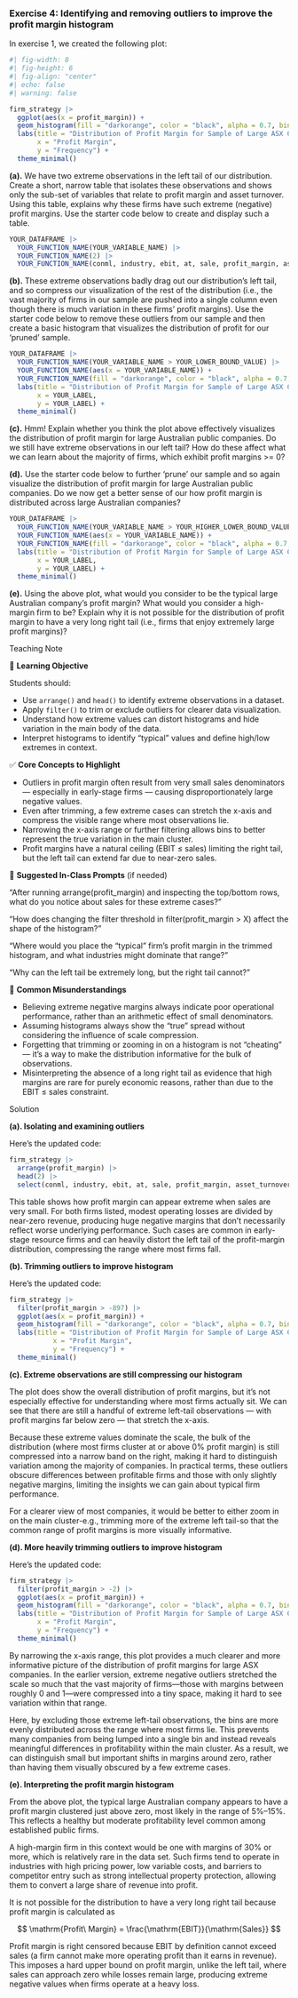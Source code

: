 <!-- question-type: inclass -->
### Exercise 4: Identifying and removing outliers to improve the profit margin histogram

In exercise 1, we created the following plot:

```r
#| fig-width: 8
#| fig-height: 6
#| fig-align: "center"
#| echo: false
#| warning: false

firm_strategy |>
  ggplot(aes(x = profit_margin)) + 
  geom_histogram(fill = "darkorange", color = "black", alpha = 0.7, bins = 100) +
  labs(title = "Distribution of Profit Margin for Sample of Large ASX Companies in 2024",  
       x = "Profit Margin",  
       y = "Frequency") +  
  theme_minimal() 
```

**(a).** We have two extreme observations in the left tail of our distribution. Create a short, narrow table that isolates these observations and shows only the sub-set of variables that relate to profit margin and asset turnover. Using this table, explains why these firms have such extreme (negative) profit margins. Use the starter code below to create and display such a table.

```r
YOUR_DATAFRAME |>
  YOUR_FUNCTION_NAME(YOUR_VARIABLE_NAME) |>
  YOUR_FUNCTION_NAME(2) |>
  YOUR_FUNCTION_NAME(conml, industry, ebit, at, sale, profit_margin, asset_turnover)
```

**(b).** These extreme observations badly drag out our distribution’s left tail, and so compress our visualization of the rest of the distribution (i.e., the vast majority of firms in our sample are pushed into a single column even though there is much variation in these firms' profit margins). Use the starter code below to remove these outliers from our sample and then create a basic histogram that visualizes the distribution of profit for our ‘pruned’ sample.

```r
YOUR_DATAFRAME |>
  YOUR_FUNCTION_NAME(YOUR_VARIABLE_NAME > YOUR_LOWER_BOUND_VALUE) |>
  YOUR_FUNCTION_NAME(aes(x = YOUR_VARIABLE_NAME)) + 
  YOUR_FUNCTION_NAME(fill = "darkorange", color = "black", alpha = 0.7, bins = 100) +  
  labs(title = "Distribution of Profit Margin for Sample of Large ASX Companies in 2024", 
       x = YOUR_LABEL, 
       y = YOUR_LABEL) + 
  theme_minimal() 
```

**(c).** Hmm! Explain whether you think the plot above effectively visualizes the distribution of profit margin for large Australian public companies. Do we still have extreme observations in our left tail? How do these affect what we can learn about the majority of firms, which exhibit profit margins >= 0?

**(d).** Use the starter code below to further ‘prune’ our sample and so again visualize the distribution of profit margin for large Australian public companies. Do we now get a better sense of our how profit margin is distributed across large Australian companies?

```r
YOUR_DATAFRAME |>
  YOUR_FUNCTION_NAME(YOUR_VARIABLE_NAME > YOUR_HIGHER_LOWER_BOUND_VALUE) |>
  YOUR_FUNCTION_NAME(aes(x = YOUR_VARIABLE_NAME)) + 
  YOUR_FUNCTION_NAME(fill = "darkorange", color = "black", alpha = 0.7, bins = 100) +  
  labs(title = "Distribution of Profit Margin for Sample of Large ASX Companies in 2024", 
       x = YOUR_LABEL, 
       y = YOUR_LABEL) + 
  theme_minimal() 
```

**(e).** Using the above plot, what would you consider to be the typical large Australian company’s profit margin? What would you consider a high-margin firm to be? Explain why it is not possible for the distribution of profit margin to have a very long right tail (i.e., firms that enjoy extremely large profit margins)?

<!-- BEGIN PROFILE:r-teaching-guide -->
::: {.content-visible when-profile="r-teaching-guide"}

::: {.teaching-block}

::: {.teaching-block-header}
Teaching Note
:::

::: {.teaching-block-body}

🎯 **Learning Objective** 

Students should:

- Use `arrange()` and `head()` to identify extreme observations in a dataset.
- Apply `filter()` to trim or exclude outliers for clearer data visualization.
- Understand how extreme values can distort histograms and hide variation in the main body of the data.
- Interpret histograms to identify “typical” values and define high/low extremes in context.

✅   **Core Concepts to Highlight**

- Outliers in profit margin often result from very small sales denominators — especially in early-stage firms — causing disproportionately large negative values.
- Even after trimming, a few extreme cases can stretch the x-axis and compress the visible range where most observations lie.
- Narrowing the x-axis range or further filtering allows bins to better represent the true variation in the main cluster.
- Profit margins have a natural ceiling (EBIT ≤ sales) limiting the right tail, but the left tail can extend far due to near-zero sales.

💬 **Suggested In-Class Prompts** (if needed)

"After running arrange(profit_margin) and inspecting the top/bottom rows, what do you notice about sales for these extreme cases?"

"How does changing the filter threshold in filter(profit_margin > X) affect the shape of the histogram?"

"Where would you place the “typical” firm’s profit margin in the trimmed histogram, and what industries might dominate that range?"

"Why can the left tail be extremely long, but the right tail cannot?"

📌 **Common Misunderstandings**

- Believing extreme negative margins always indicate poor operational performance, rather than an arithmetic effect of small denominators.
- Assuming histograms always show the “true” spread without considering the influence of scale compression.
- Forgetting that trimming or zooming in on a histogram is not “cheating” — it’s a way to make the distribution informative for the bulk of observations.
- Misinterpreting the absence of a long right tail as evidence that high margins are rare for purely economic reasons, rather than due to the EBIT ≤ sales constraint.

:::

:::

:::
<!-- END PROFILE:r-teaching-guide -->

<!-- BEGIN PROFILE:r-solutions -->
::: {.content-visible when-profile="r-solutions" when-profile="r-teaching-guide"}

::: {.solution-block}

::: {.solution-block-header}
Solution
:::

::: {.solution-block-body}

**(a). Isolating and examining outliers**

Here's the updated code:

```r
firm_strategy |>
  arrange(profit_margin) |>
  head(2) |>
  select(conml, industry, ebit, at, sale, profit_margin, asset_turnover)
```

This table shows how profit margin can appear extreme when sales are very small. For both firms listed, modest operating losses are divided by near-zero revenue, producing huge negative margins that don’t necessarily reflect worse underlying performance. Such cases are common in early-stage resource firms and can heavily distort the left tail of the profit-margin distribution, compressing the range where most firms fall.

**(b).   Trimming outliers to improve histogram**

Here's the updated code:

```r
firm_strategy |>
  filter(profit_margin > -897) |>
  ggplot(aes(x = profit_margin)) + 
  geom_histogram(fill = "darkorange", color = "black", alpha = 0.7, bins = 100) +  
  labs(title = "Distribution of Profit Margin for Sample of Large ASX Companies in 2024", 
           x = "Profit Margin", 
           y = "Frequency") + 
  theme_minimal() 
```

**(c).  Extreme observations are still compressing our histogram**

The plot does show the overall distribution of profit margins, but it’s not especially effective for understanding where most firms actually sit. We can see that there are still a handful of extreme left-tail observations — with profit margins far below zero — that stretch the x-axis. 

Because these extreme values dominate the scale, the bulk of the distribution (where most firms cluster at or above 0% profit margin) is still compressed into a narrow band on the right, making it hard to distinguish variation among the majority of companies. In practical terms, these outliers obscure differences between profitable firms and those with only slightly negative margins, limiting the insights we can gain about typical firm performance.

For a clearer view of most companies, it would be better to either zoom in on the main cluster-e.g., trimming more of the extreme left tail-so that the common range of profit margins is more visually informative.

**(d).   More heavily trimming outliers to improve histogram**

Here's the updated code:

```r
firm_strategy |>
  filter(profit_margin > -2) |>
  ggplot(aes(x = profit_margin)) + 
  geom_histogram(fill = "darkorange", color = "black", alpha = 0.7, bins = 100) +  
  labs(title = "Distribution of Profit Margin for Sample of Large ASX Companies in 2024", 
       x = "Profit Margin", 
       y = "Frequency") + 
  theme_minimal() 
```

By narrowing the x-axis range, this plot provides a much clearer and more informative picture of the distribution of profit margins for large ASX companies. In the earlier version, extreme negative outliers stretched the scale so much that the vast majority of firms—those with margins between roughly 0 and 1—were compressed into a tiny space, making it hard to see variation within that range.

Here, by excluding those extreme left-tail observations, the bins are more evenly distributed across the range where most firms lie. This prevents many companies from being lumped into a single bin and instead reveals meaningful differences in profitability within the main cluster. As a result, we can distinguish small but important shifts in margins around zero, rather than having them visually obscured by a few extreme cases.

**(e). Interpreting the profit margin histogram** 

From the above plot, the typical large Australian company appears to have a profit margin clustered just above zero, most likely in the range of 5%–15%. This reflects a healthy but moderate profitability level common among established public firms.

A high-margin firm in this context would be one with margins of 30% or more, which is relatively rare in the data set. Such firms tend to operate in industries with high pricing power, low variable costs, and barriers to competitor entry such as strong intellectual property protection, allowing them to convert a large share of revenue into profit.

It is not possible for the distribution to have a very long right tail because profit margin is calculated as

$$
\mathrm{Profit\ Margin} = \frac{\mathrm{EBIT}}{\mathrm{Sales}}
$$

Profit margin is right censored because EBIT by definition cannot exceed sales (a firm cannot make more operating profit than it earns in revenue). This imposes a hard upper bound on profit margin, unlike the left tail, where sales can approach zero while losses remain large, producing extreme negative values when firms operate at a heavy loss.

:::

:::

:::
<!-- END PROFILE:r-solutions -->
